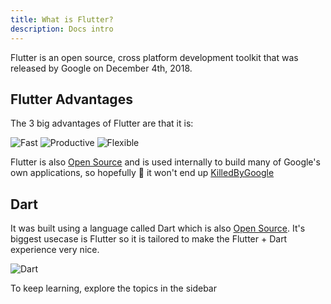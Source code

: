 ```yaml
---
title: What is Flutter?
description: Docs intro
---
```


Flutter is an open source, cross platform development toolkit that was released by Google on December 4th, 2018.

## Flutter Advantages 
The 3 big advantages of Flutter are that it is:

![Fast](/public/introduction/1.png)
![Productive](/public/introduction/2.png)
![Flexible](/public/introduction/3.png)

Flutter is also [Open Source](https://github.com/flutter/flutter) and is used internally to build many of Google's own applications, so hopefully 🤞 it won't end up [KilledByGoogle](https://killedbygoogle.com)

## Dart

It was built using a language called Dart which is also [Open Source](https://github.com/dart-lang/sdk). It's biggest usecase is Flutter so it is tailored to make the Flutter + Dart experience very nice.

![Dart](/public/introduction/4.png)

To keep learning, explore the topics in the sidebar
